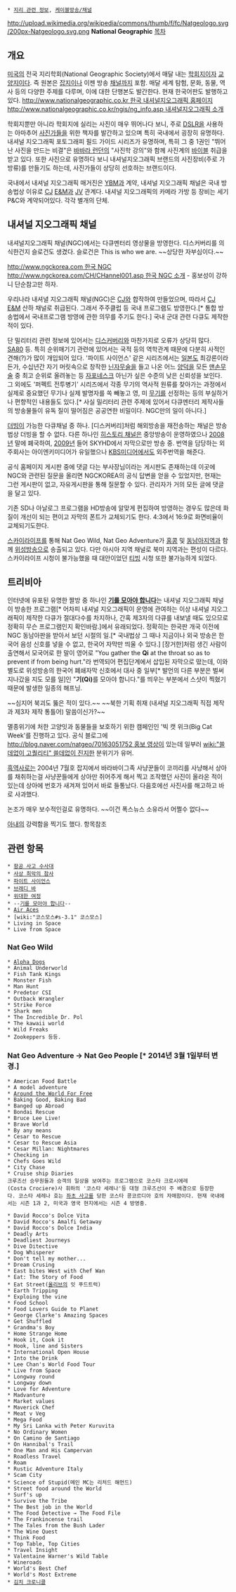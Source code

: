  * [[지리 관련 정보]], [[케이블방송/채널]]

http://upload.wikimedia.org/wikipedia/commons/thumb/f/fc/Natgeologo.svg/200px-Natgeologo.svg.png
'''National Geographic'''
[[목차]]
== 개요 ==
[[미국]]의 전국 지리학회(National Geographic Society)에서 매달 내는 [[저널|학회지]]이자 [[교양지]]이다. 즉 원본은 [[잡지]]이나 이젠 방송 [[채널]]까지 포함. 매달 세계 탐험, 문화, 동물, 역사 등의 다양한 주제를 다루며, 이에 대한 단행본도 발간한다. 현재 한국어판도 발행하고 있다.
[[http://www.nationalgeographic.co.kr 한국 내셔널지오그래픽 홈페이지]] [[http://www.nationalgeographic.co.kr/ngis/ng_info.asp 내셔널지오그래픽 소개]]

학회지뿐만 아니라 학회지에 실리는 사진이 매우 뛰어나다 보니, 주로 [[DSLR]]을 사용하는 아마추어 [[사진가]]들을 위한 책자를 발간하고 있으며 특히 국내에서 굉장히 유명하다. 내셔널 지오그래픽 포토그래피 필드 가이드 시리즈가 유명하며, 특히 그 중 1권인 "뛰어난 사진을 만드는 비결"은 [[바바라 런던]]의 "사진학 강의"와 함께 사진계의 [[바이블]] 취급을 받고 있다. 또한 사진으로 유명하다 보니 내셔널지오그래픽 브랜드의 사진장비(주로 가방류)를 만들기도 하는데, 사진가들이 상당히 선호하는 브랜드이다. 

국내에서 내셔널 지오그래픽 매거진은 [[YBM]]과 계약, 내셔널 지오그래픽 채널은 국내 방송법상 이유로 [[CJ]] [[E&M]]과 [[JV]] 관계다. 내셔널 지오그래픽의 카메라 가방 등 장비는 세기 P&C와 계약되어있다. 각각 별개의 단체. 

== 내셔널 지오그래픽 채널 ==
내셔널지오그래픽 채널(NGC)에서는 다큐멘터리 영상물을 방영한다. 디스커버리를 의식한건지 슬로건도 생겼다. 슬로건은 This is who we are. ~~상당한 자부심이다.~~

[[http://www.ngckorea.com 한국 NGC]] [[http://www.ngckorea.com/CH/CHannel001.asp 한국 NGC 소개]] - 홍보성이 강하니 단순참고만 하자.

우리나라 내셔녈 지오그래픽 채널(NGC)은 [[CJ]]와 합작하여 만들었으며, 따라서 [[CJ E&M]] 산하 채널로 취급된다. 그래서 주주클럽 등 국내 프로그램도 방영한다.[* 통합 방송법에서 국내프로그램 방영에 관한 의무를 주기도 한다.] 국내 군대 관련 다큐도 제작한 적이 있다.

단 밀리터리 관련 정보에 있어서는 [[디스커버리]]와 마찬가지로 오류가 상당히 많다. [[SA80]] 등. 특히 순위매기기 관련에 있어서는 국적 등의 역학관계 때문에 다분히 사적인 견해(?)가 많이 개입되어 있다. '파이트 사이언스' 같은 시리즈에서는 [[일본도]] 최강론이라든가, 수십년간 자기 머릿속으로 창작한 [[닌자]]무술을 들고 나온 어느 [[양덕]]을 모든 [[맨손무술]] 중 최고 순위로 올려놓는 등 [[자포네스크]] 아닌가 싶은 수준의 낮은 신뢰성을 보인다. 그 외에도 '퍼펙트 전투병기' 시리즈에서 각종 무기의 역사적 원류를 찾아가는 과정에서 실제로 중요했던 무기나 실제 발명자를 쏙 빼놓고 영, 미 [[무기]]를 선정하는 등의 부실하거나 편향적인 내용들도 있다.[* 사실 밀리터리 관련 주제에 있어서 다큐멘터리 제작사들의 방송물들이 유독 질이 떨어짐은 공공연한 비밀이다. NGC만의 일이 아니다.]

[[더빙]]이 가능한 다큐채널 중 하나. [디스커버리]처럼 해외방송을 재전송하는 채널은 방송법상 더빙을 할 수 없다. 다른 하나인 [[히스토리 채널]]은 중앙방송이 운영하였으나 [[2008년]] 말에 폐국하여, [[2009년]] 들어 SKYHD에서 자막으로만 방송 중. 번역을 담당하는 외주회사는 아이엔키미디어가 유일했으나 [[KBS]]미디어에서도 외주번역을 해준다.

공식 홈페이지 게시판 중에 댓글 다는 부사장님이라는 게시판도 존재하는데 이곳에 NGC와 관련된 질문을 올리면 NGCKOREA의 공식 답변을 얻을 수 있었지만, 현재는 그런 게시판이 없고, 자유게시판을 통해 질문할 수 있다. 관리자가 거의 모든 글에 댓글을 달고 있다.

기존 SD나 아날로그 프로그램을 HD방송에 알맞게 편집하여 방영하는 경우도 많은데 화질이 개선이 되는 편이고 자막의 폰트가 교체되기도 한다. 4:3에서 16:9로 화면비율이 교체되기도한다. 

[[스카이라이프]]를 통해 Nat Geo Wild, Nat Geo Adventure가 [[홍콩]] 및 [[동남아지역]]과 함께 [[위성방송]]으로 송출되고 있다. 다만 아시아 지역 채널로 북미 지역과는 편성이 다르다. 스카이라이프 시청이 불가능했을 때 대안이었던 [[티빙]] 시청 또한 불가능하게 되었다.

== 트리비아 ==
인터넷에 유포된 유명한 짤방 중 하나인 '''[[기를 모아야 합니다]]'''는 내셔널 지오그래픽 채널이 방송한 프로그램[* 어차피 내셔널 지오그래픽이 운영에 관여하는 이상 내셔널 지오그래픽이 제작한 다큐가 절대다수를 차지하나, 간혹 제3자의 다큐를 내보낼 때도 있으므로 정확히 무슨 프로그램인지 확인바람.]에서 유래되었다. 정확히는 한국판 개국 이전에 NGC 동남아판을 받아서 보던 시절의 일.[* 국내법상 그 때나 지금이나 외국 방송은 한국어 음성 신호를 넣을 수 없고, 한국어 자막만 띄울 수 있다.] [장거한]처럼 생긴 사람이 출연해서 모국어로 한 말이 영어로 "You gather the '''Qi''' at the throat so as to prevent if from being hurt."라 번역되어 편집단계에서 삽입된 자막으로 떴는데, 이와 별도로 위성방송의 한국어 폐쇄자막 신호에서 대사 중 일부[* 발언의 다른 부분은 벌써 지나갔을 지도 모를 일]인 "'''기(Qi)'''를 모아야 합니다."를 띄우는 부분에서 스샷이 찍혔기 때문에 발생한 일종의 해프닝.

~~심지어 북괴도 뚫은 적이 있다.~~ ~~북한 기획 취재 (내셔널 지오그래픽 직접 제작과 제3자 제작 통틀어) 말씀이신가?~~

멸종위기에 처한 고양잇과 동물들을 보호하기 위한 캠페인인 '빅 캣 위크(Big Cat Week'를 진행하고 있다. 공식 블로그에 [[http://blog.naver.com/natgeo/70163051752 홍보 영상]]이 있는데 일부러 [[wiki:"쓸데없이 고퀄리티" 쓸데없이 진지한]] 분위기가 유머. 

[[흑역사]]로는 2004년 7월호 잡지에서 바라바이그족 사냥꾼들이 코끼리를 사냥해서 상아를 채취하는걸 사냥꾼들에게 상아만 쥐어주게 해서 찍고 조작했던 사진이 올라온 적이 있는데 상아에 번호가 새겨져 있어서 바로 들통났다. 다음호에선 사진사를 해고하고 바로 사과했다.

논조가 매우 보수적인걸로 유명하다. ~~이건 폭스뉴스 소유라서 어쩔수 없다~~

[[아내]]의 강력함을 찍기도 했다. 항목참조

== 관련 항목 ==
 * [[항공 사고 수사대]]
 * [[사상 최악의 참사]]
 * [[파이트 사이언스]]
 * [[브래디 바]]
 * [[위대한 여정]]
 * --[[기를 모아야 합니다]]--
 * [[Air Aces]]
 * [wiki:"코스모스#s-3.1" 코스모스]
 * Living in Space
 * Live from Space
=== Nat Geo Wild ===
 * [[Alpha Dogs]]  
 * Animal Underworld
 * Fish Tank Kings 
 * Monster Fish
 * Man Hunt 
 * Predetor CSI
 * Outback Wrangler 
 * Strike Force 
 * Shark men 
 * The Incredible Dr. Pol
 * The kawaii world
 * Wild Freaks
 * Zookeppers 등등.
=== Nat Geo Adventure → Nat Geo People [* 2014년 3월 1일부터 변경.] ===
 * American Food Battle
 * A model adventure
 * [[Around the World For Free]]
 * Baking Good, Baking Bad
 * Banged up Abroad
 * Bondai Rescue
 * Bruce Lee Live!
 * Brave World
 * By any means
 * Cesar to Rescue
 * Cesar to Rescue Asia
 * Cesar Millan: Nightmares 
 * Checking in
 * Chefs Goes Wild
 * City Chase
 * Cruise ship Diaries
 크루즈선 승무원들과 승객의 일상을 보여주는 프로그램으로 코스타 크로시에레(Costa Crociere)사 휘하의 '코스타 세레나'등 대형 크루즈선이 주 배경으로 등장한다. 코스타 세레나 호는 [[코스타 콩코르디아 호 좌초사고|좌초 사고]]를 당한 코스타 콩코르디아 호의 자매함이다. 현재 국내에서는 시즌 1과 2, 미국과 영국 현지에서는 시즌 4 방영중.

 * David Rocco's Dolce Vita
 * David Rocco's Amalfi Getaway
 * David Rocco's Dolce India
 * Deadly Arts
 * Deadliest Journeys
 * Dive Ditective
 * Dog Whisperer
 * Don't tell my mother...
 * Dream Crusing
 * East bites West with Chef Wan
 * Eat: The Story of Food
 * Eat Street([[올리브]]의 잇 푸드트럭)
 * Earth Tripping
 * Exploing the vine
 * Food School
 * Food Lovers Guide to Planet
 * George Clarke's Amazing Spaces
 * Get Shuffled
 * Grandma's Boy
 * Home Strange Home
 * Hook it, Cook it
 * Hook, line and Sisters
 * International Open House
 * Into the Drink
 * Lee Chan's World Food Tour 
 * Live from Space
 * Longway round
 * Longway down
 * Love for Adventure
 * Madvanture
 * Market values
 * Maverick Chef
 * Meat v Veg
 * Mega Food
 * My Sri Lanka with Peter Kuruvita 
 * No Ordinary Women
 * On Camino de Santiago
 * On Hannibal's Trail
 * One Man and His Campervan
 * Roadless Travel
 * Roam
 * Rustic Adventure Italy
 * Scam City
 * Science of Stupid(메인 MC는 리처드 해먼드)
 * Street food around the World 
 * Surf's up
 * Survive the Tribe
 * The Best job in the World
 * The Food Detective → The Food File
 * The Frankincense trail
 * The Tales from the Bush Lader
 * The Wine Quest
 * Think Food
 * Top Table, Top Cities
 * Travel Insight
 * Valentaine Warner's Wild Table
 * Wineroads
 * World's Best Chef
 * World's Most Extreme
 * [[김치 크로니클]]

